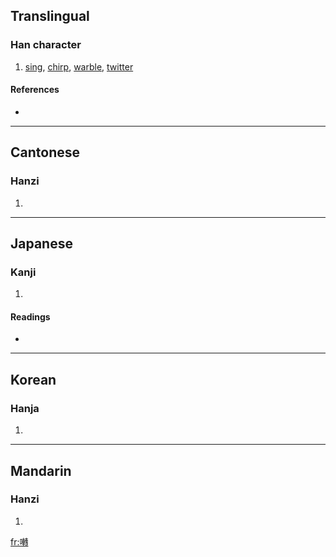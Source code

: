 {{see|啭}}
==Translingual==

===Han character===
{{Han char|rn=30|rad=口|as=18|sn=21|four=6504<sub>3</sub>|canj=口十十戈 (RJJI)}}

# [[sing]], [[chirp]], [[warble]], [[twitter]]

====References====
* {{Han ref|kx=0214.300|dkj=04614|dj=0437.170|hdz=10705.180|uh=56C0|ud=22208|bh=C4DA|bd=50394}}

----

==Cantonese==

===Hanzi===
{{yue-hanzi|jyut=|y=jyun2}}

# {{defn|Cantonese}}

----

==Japanese==

===Kanji===
{{ja-kanji|grade=|rs=口18}}

# {{defn|Japanese}}

====Readings====
* {{ja-readings|on=[[てん]] (ten)|kun=[[さえずる]] (saezuru)}}

----

==Korean==

===Hanja===
{{ko-hanja|hangeul=전|rv=jeon|mr=chŏn}}

# {{defn|Korean}}

----

==Mandarin==

===Hanzi===
{{cmn-hanzi|sim=啭|pin=[[zhuàn]] ([[zhuan4]])|wg=chuan<sup>4</sup>}}

# {{defn|Mandarin}}

[[fr:囀]]